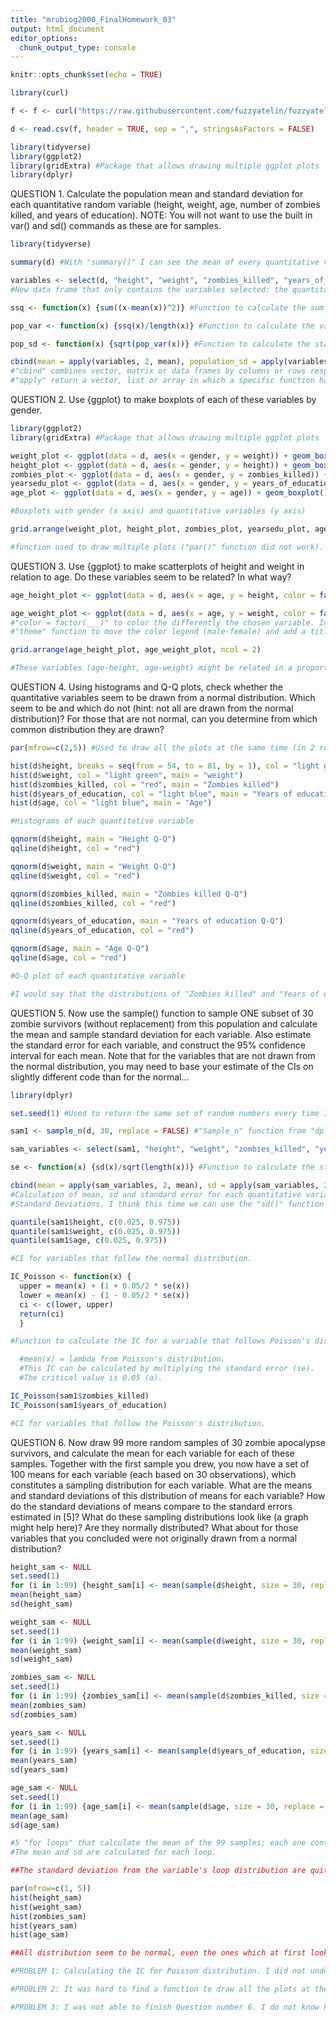 ```yaml
---
title: "mrubiog2000_FinalHomework_03"
output: html_document
editor_options: 
  chunk_output_type: console
---
```


```r
knitr::opts_chunk$set(echo = TRUE)
```


```r
library(curl)

f <- f <- curl("https://raw.githubusercontent.com/fuzzyatelin/fuzzyatelin.github.io/master/AN588_Fall21/zombies.csv")

d <- read.csv(f, header = TRUE, sep = ",", stringsAsFactors = FALSE)
```

```r
library(tidyverse)
library(ggplot2)
library(gridExtra) #Package that allows drawing multiple ggplot plots
library(dplyr)
```


QUESTION 1. Calculate the population mean and standard deviation for each quantitative random variable (height, weight, age, number of zombies killed, and years of education). NOTE: You will not want to use the built in var() and sd() commands as these are for samples.

```r
library(tidyverse)

summary(d) #With "summary()" I can see the mean of every quantitative value from the whole population.

variables <- select(d, "height", "weight", "zombies_killed", "years_of_education", "age")
#New data frame that only contains the variables selected: the quantitative variables. (@nkelly's idea).

ssq <- function(x) {sum((x-mean(x))^2)} #Function to calculate the sum of squares.

pop_var <- function(x) {ssq(x)/length(x)} #Function to calculate the variance of the population (note it is divided by "n" instead of by "n-1").

pop_sd <- function(x) {sqrt(pop_var(x))} #Function to calculate the standard deviation of the population.

cbind(mean = apply(variables, 2, mean), population_sd = apply(variables, 2, pop_sd))
#"cbind" combines vector, matrix or data frames by columns or rows respectively.
#"apply" return a vector, list or array in which a specific function has been applied. "2" indicates columns ("1" indicates rows) (@nkelley's idea).

```


QUESTION 2. Use {ggplot} to make boxplots of each of these variables by gender.

```r

library(ggplot2)
library(gridExtra) #Package that allows drawing multiple ggplot plots

weight_plot <- ggplot(data = d, aes(x = gender, y = weight)) + geom_boxplot()
height_plot <- ggplot(data = d, aes(x = gender, y = height)) + geom_boxplot()
zombies_plot <- ggplot(data = d, aes(x = gender, y = zombies_killed)) + geom_boxplot()
yearsedu_plot <- ggplot(data = d, aes(x = gender, y = years_of_education)) + geom_boxplot()
age_plot <- ggplot(data = d, aes(x = gender, y = age)) + geom_boxplot()

#Boxplots with gender (x axis) and quantitative variables (y axis)

grid.arrange(weight_plot, height_plot, zombies_plot, yearsedu_plot, age_plot, ncol=3)

#function used to draw multiple plots ("par()" function did not work).

```


QUESTION 3. Use {ggplot} to make scatterplots of height and weight in relation to age. Do these variables seem to be related? In what way?

```r

age_height_plot <- ggplot(data = d, aes(x = age, y = height, color = factor(gender))) + geom_point() + theme(legend.position = "bottom")

age_weight_plot <- ggplot(data = d, aes(x = age, y = weight, color = factor(gender))) + geom_point() + theme(legend.position = "bottom")
#"color = factor(___)" to color the differently the chosen variable. In this case "gender" that has 2 possibles outcomes: "male" or "female" (@aer13's idea).
#"theme" function to move the color legend (male-female) and add a title.

grid.arrange(age_height_plot, age_weight_plot, ncol = 2)

#These variables (age-height, age-weight) might be related in a proportional way (they in/decrease at the same time), but in the age-weight plot there is more dispersion.

```


QUESTION 4. Using histograms and Q-Q plots, check whether the quantitative variables seem to be drawn from a normal distribution. Which seem to be and which do not (hint: not all are drawn from the normal distribution)? For those that are not normal, can you determine from which common distribution they are drawn?

```r
par(mfrow=c(2,5)) #Used to draw all the plots at the same time (in 2 rows and 5 columns)

hist(d$height, breaks = seq(from = 54, to = 81, by = 1), col = "light green", main = "Height")
hist(d$weight, col = "light green", main = "weight")
hist(d$zombies_killed, col = "red", main = "Zombies killed")
hist(d$years_of_education, col = "light blue", main = "Years of education")
hist(d$age, col = "light blue", main = "Age")

#Histograms of each quantitative variable

qqnorm(d$height, main = "Height Q-Q")
qqline(d$height, col = "red")

qqnorm(d$weight, main = "Weight Q-Q")
qqline(d$weight, col = "red")

qqnorm(d$zombies_killed, main = "Zombies killed Q-Q")
qqline(d$zombies_killed, col = "red")

qqnorm(d$years_of_education, main = "Years of education Q-Q")
qqline(d$years_of_education, col = "red")

qqnorm(d$age, main = "Age Q-Q")
qqline(d$age, col = "red")

#Q-Q plot of each quantitative variable

#I would say that the distributions of "Zombies killed" and "Years of education" are not normal because the data in the Q-Q plot does not match with the line. The shape of their distribution matches with the Poisson distribution (and it seems logic because they are discrete variables that are counted)

```


QUESTION 5. Now use the sample() function to sample ONE subset of 30 zombie survivors (without replacement) from this population and calculate the mean and sample standard deviation for each variable. Also estimate the standard error for each variable, and construct the 95% confidence interval for each mean. Note that for the variables that are not drawn from the normal distribution, you may need to base your estimate of the CIs on slightly different code than for the normal…

```r
library(dplyr)

set.seed(1) #Used to return the same set of random numbers every time I run the code.

sam1 <- sample_n(d, 30, replace = FALSE) #"Sample_n" function from "dplyr" package allow to randomly select samples from a data frame. I tried to use the "Sample" but id did not work.

sam_variables <- select(sam1, "height", "weight", "zombies_killed", "years_of_education", "age")

se <- function(x) {sd(x)/sqrt(length(x))} #Function to calculate the standard error.

cbind(mean = apply(sam_variables, 2, mean), sd = apply(sam_variables, 2, sd), se = apply(sam_variables, 2, se))
#Calculation of mean, sd and standard error for each quantitative variable of the sample.
#Standard Deviations. I think this time we can use the "sd()" function because we are studying a sample. In QUESTION 1 I think we could not because we were studying the whole population.

quantile(sam1$height, c(0.025, 0.975)) 
quantile(sam1$weight, c(0.025, 0.975))
quantile(sam1$age, c(0.025, 0.975)) 

#CI for variables that follow the normal distribution.

IC_Poisson <- function(x) {
  upper = mean(x) + (1 + 0.05/2 * se(x))
  lower = mean(x) - (1 - 0.05/2 * se(x))
  ci <- c(lower, upper)
  return(ci)
  }

#Function to calculate the IC for a variable that follows Poisson's distribution.

  #mean(x) = lambda from Poisson's distribution.
  #This IC can be calculated by multiplying the standard error (se).
  #The critical value is 0.05 (α).

IC_Poisson(sam1$zombies_killed)
IC_Poisson(sam1$years_of_education)

#CI for variables that follow the Poisson's distribution.

```


QUESTION 6. Now draw 99 more random samples of 30 zombie apocalypse survivors, and calculate the mean for each variable for each of these samples.
  Together with the first sample you drew, you now have a set of 100 means for each variable (each based on 30 observations), which constitutes a sampling distribution for each variable. What are the means and standard deviations of this distribution of means for each variable? How do the standard deviations of means compare to the standard errors estimated in [5]?
  What do these sampling distributions look like (a graph might help here)? Are they normally distributed? What about for those variables that you concluded were not originally drawn from a normal distribution?

```r

height_sam <- NULL
set.seed(1)
for (i in 1:99) {height_sam[i] <- mean(sample(d$height, size = 30, replace = FALSE))}
mean(height_sam)
sd(height_sam)

weight_sam <- NULL
set.seed(1)
for (i in 1:99) {weight_sam[i] <- mean(sample(d$weight, size = 30, replace = FALSE))}
mean(weight_sam)
sd(weight_sam)

zombies_sam <- NULL
set.seed(1)
for (i in 1:99) {zombies_sam[i] <- mean(sample(d$zombies_killed, size = 30, replace = FALSE))}
mean(zombies_sam)
sd(zombies_sam)

years_sam <- NULL
set.seed(1)
for (i in 1:99) {years_sam[i] <- mean(sample(d$years_of_education, size = 30, replace = FALSE))}
mean(years_sam)
sd(years_sam)

age_sam <- NULL
set.seed(1)
for (i in 1:99) {age_sam[i] <- mean(sample(d$age, size = 30, replace = FALSE))}
mean(age_sam)
sd(age_sam)

#5 "for loops" that calculate the mean of the 99 samples; each one contains 30 values from the quantitative variables from the zombie survivors.
#The mean and sd are calculated for each loop.

##The standard deviation from the variable's loop distribution are quite similar to the standard error from the variable's 1 sampled-distribution.

par(mfrow=c(1, 5))
hist(height_sam)
hist(weight_sam)
hist(zombies_sam)
hist(years_sam)
hist(age_sam)

##All distribution seem to be normal, even the ones which at first looked Poisson. This is because we are setting a distribution for the means of the values instead of the values themselves.

```


```r
#PROBLEM 1: Calculating the IC for Poisson distribution. I did not understand why I had to use a different method from the Normal distribution. "SOLUTION" The way I discovered in Google worked (I think) but I did not fully understood it.

#PROBLEM 2: It was hard to find a function to draw all the plots at the same time. SOLUTION: I googled it and finally discovered one.

#PROBLEM 3: I was not able to finish Question number 6. I do not know how to apply different functions within the same loop or applying a function to only specific variables to a generated sample from a loop (or just selecting them).

```


